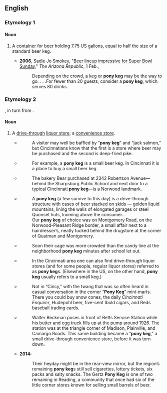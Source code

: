 ==English==

===Etymology 1===
====Noun====
{{wikipedia}}
{{en-noun|head=[[pony]] [[keg]]}}

# {{context|US|lang=en}} A [[container]] for [[beer]] holding 7.75 US [[gallon]]s, equal to half the size of a standard beer keg.
#* '''2006''', Sadie Jo Smokey, "[http://www.azcentral.com/arizonarepublic/food/articles/0201beer0201.html Beer lineup impressive for Super Bowl Sunday]," ''The Arizona Republic'', 1 Feb.,
#*: Depending on the crowd, a keg or '''pony keg''' may be the way to go. . . .For fewer than 20 guests, consider a '''pony keg''', which serves 80 drinks.

===Etymology 2===
{{clipping|lang=en|pony keg station}}, in turn from {{term|lang=en|pony keg||container for beer}}.

====Noun====
# {{context|[[Cincinnati]]|colloquial|lang=en}} A [[drive-through]] [[liquor store]]; a [[convenience store]].
#* {{cite book|title=The Heartland|first=Robert E.|last=McLaughlin|authorlink=w:Robert E. McLaughlin|publisher=Time|year=1967|page=16|asin=B0017KVFRE|url=//books.google.com/books?id=LSAM3B0YucoC}}
#*: A visitor may well be baffled by “'''pony keg'''” and “jack salmon,” but Cincinnatians know that the first is a store where beer may be purchased and the second is deep-fried pike.
#* {{cite journal|title=Queen City Report|first=Walter S.|last=Adams|work=[[w:Cincinnati (magazine)|Cincinnati]]|date=February 1976|volume=9|issue=5|pages=70–72|url=//books.google.com/books?id=d-8CAAAAMBAJ&pg=PA72}}
#*: For example, a '''pony keg''' is a small beer keg. In Cincinnati it is a place to buy a small beer keg.
#* {{cite journal|title=Chefs: Real Men Eat Truffles?|first=Bonnie|last=Gordon|work=Cincinnati|date=July 1987|volume=20|issue=10|page=18|url=//books.google.com/books?id=ZB8DAAAAMBAJ&pg=PA18}}
#*: The bakery Bear purchased at 2342 Robertson Avenue—behind the Sharpsburg Public School and next door to a typical Cincinnati '''pony keg'''—is a Norwood landmark.
#* {{cite book|title=The Biggest City in America: A Fifties Boyhood in Ohio|first=Richard B.|last=Schwartz|publisher=University of Akron Press|date=1999|pages=163, 165|isbn=9781884836497|url=//books.google.com/books?id=FVp5AAAAMAAJ}}
#*: A '''pony keg''' (a few survive to this day) is a drive-through structure with cases of beer stacked on skids — golden liquid mountains, lining the walls of elongated garages or steel Quonset huts, looming above the consumer…
#*: Our '''pony keg''' of choice was on Montgomery Road, on the Norwood-Pleasant Ridge border, a small affair next to a hairdresser’s, neatly tucked behind the drugstore at the corner of Quatman and Montgomery.
#* {{cite journal|title=Running from the Devil|first=Steve Kissing|work=Cincinnati|date=February 2000|volume=33|issue=5|page=55|url=//books.google.com/books?id=6O0CAAAAMBAJ&pg=PA55}}
#*: Soon their cage was more crowded than the candy line at the neighborhood '''pony keg''' minutes after school let out.
#* {{cite book|title=Roadtripping USA 2nd Edition: The Complete Coast-to-Coast Guide to America|publisher=Let's Go|author=Caitlin Claire Vincent, editor|date=2007|page=47|isbn=9780312361822|url=//books.google.com/books?id=nLgoIQIJxRIC&pg=PA47}}
#*: In the Cincinnati area one can also find drive-through liquor stores (and for some people, regular liquor stores) referred to as '''pony keg'''s. (Elsewhere in the US, on the other hand, '''pony keg''' usually refers to a small keg.)
#* {{cite book|title=Nothing Like Sunshine: A Story in the Aftermath of the MLK Assassination|first=Ben|last=Kamin|publisher=Michigan State University Press|year=2010|page=1|isbn=978-0-87013-882-9|url=//books.google.com/books?id=pZ5DBAAAQBAJ&pg=PT7}}
#*: Not in “Cincy,” with the twang that was so often heard in casual conversation in the corner “'''Pony Keg'''” mini-marts. There you could buy snow cones, the daily ''Cincinnati Enquirer'', Hudepohl beer, five-cent Ibold cigars, and Reds baseball trading cards.
#* {{cite book|title=Madisonville|author=Ruth Ann Busald, Nancy Hanseman, Janet Meckstroth-Blank|publisher=Arcadia Publishing|year=2012|page=62|isbn=978-0-7385-9366-1|url=//books.google.com/books?id=79mz2T3ExYcC&pg=PA62}}
#*: Walter Beckman poses in front of Betts Service Station while his butter and egg truck fills up at the pump around 1926. The station was at the triangle corner of Madison, Plainville, and Camargo Roads. This same building became a “'''pony keg''',” a small drive-through convenience store, before it was torn down.
#* '''2014:''' {{cite news|title=Pony keg tradition lives on in Reading|first=Lance|last=Lambert|work=The Cincinnati Enquirer|date=February 2, 2014|url=http://www.cincinnati.com/story/money/2014/02/02/pony-keg-tradition-lives-on-in-reading/5102605/}}
#*: Their heyday might be in the rear-view mirror, but the region’s remaining '''pony keg'''s still sell cigarettes, lottery tickets, six packs and salty snacks. The Gertz '''Pony Keg''' is one of two remaining in Reading, a community that once had six of the little corner stores known for selling small barrels of beer.